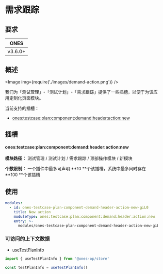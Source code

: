 # 需求跟踪

## 要求

|  ONES   |
| :-----: |
| v3.6.0+ |

## 概述

<Image img={require('./images/demand-action.png')} />

我们为「测试管理」-「测试计划」-「需求跟踪」提供了一些插槽，以便于为该应用定制化页面模块。

当前支持的插槽：

- [ones:testcase:plan:component:demand:header:action:new](#onestestcaseplancomponentdemandheaderactionnew)

## 插槽

#### ones:testcase:plan:component:demand:header:action:new

**模块路径：** 测试管理 / 测试计划 / 需求跟踪 / 顶部操作模块 / 新模块

**个数限制：** 一个插件中最多可声明 **10 **个该插槽，系统中最多同时存在 **100 **个该插槽

## 使用

```yaml
modules:
  - id: ones-testcase-plan-component-demand-header-action-new-giL0
    title: New action
    moduleType: ones:testcase:plan:component:demand:header:action:new
    entry: >-
      modules/ones-testcase-plan-component-demand-header-action-new-giL0/index.html
```

### 可访问的上下文数据

- [useTestPlanInfo](../../../../../../../reference/packages/store/store.md#useTestPlanInfo)

```ts
import { useTestPlanInfo } from '@ones-op/store'

const testPlanInfo = useTestPlanInfo()
```
